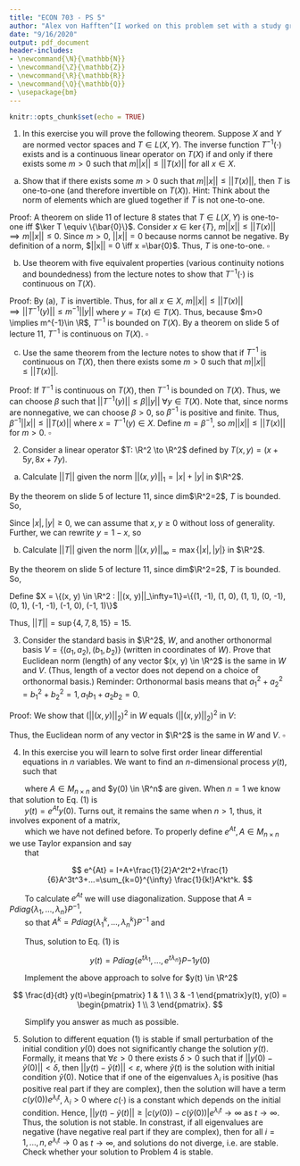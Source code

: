 ```yaml
---
title: "ECON 703 - PS 5"
author: "Alex von Hafften^[I worked on this problem set with a study group of Michael Nattinger, Andrew Smith, and Ryan Mather. I also discussed problems with Emily Case, Sarah Bass, and Danny Edgel.]"
date: "9/16/2020"
output: pdf_document
header-includes:
- \newcommand{\N}{\mathbb{N}}
- \newcommand{\Z}{\mathbb{Z}}
- \newcommand{\R}{\mathbb{R}}
- \newcommand{\Q}{\mathbb{Q}}
- \usepackage{bm}
---
```


```r
knitr::opts_chunk$set(echo = TRUE)
```

(1) In this exercise you will prove the following theorem.  Suppose $X$ and $Y$ are normed vector spaces and $T \in L(X, Y)$.  The inverse function $T^{-1}(\cdot)$ exists and is a continuous linear operator on $T(X)$ if and only if there exists some $m > 0$ such that $m ||x|| \le||T(x)||$ for all $x \in X$.

(a) Show that if there exists some $m > 0$ such that $m ||x|| \le ||T(x)||$, then $T$ is one-to-one (and therefore invertible on $T(X)$). Hint: Think about the norm of elements which are glued together if $T$ is not one-to-one.

Proof: A theorem on slide 11 of lecture 8 states that $T \in L(X, Y)$ is one-to-one iff $\ker T \equiv \{\bar{0}\}$.  Consider $x \in \ker\{ T \}$, $m ||x|| \le ||T(x)|| \implies m||x|| \le 0$.  Since $m > 0$, $||x|| = 0$ because norms cannot be negative. By definition of a norm, $||x|| = 0 \iff x =\bar{0}$.  Thus, $T$ is one-to-one. $\square$

(b) Use theorem with five equivalent properties (various continuity notions and boundedness) from the lecture notes to show that $T^{-1}(\cdot)$ is continuous on $T(X)$.

Proof: By (a), $T$ is invertible.  Thus, for all $x \in X$, $m ||x|| \le ||T(x)|| \implies ||T^{-1}(y)|| \le m^{-1}||y||$ where $y = T(x) \in T(X)$. Thus, because $m>0 \implies m^{-1}\in \R$, $T^{-1}$ is bounded on $T(X)$. By a theorem on slide 5 of lecture 11, $T^{-1}$ is continuous on $T(X)$. $\square$

(c) Use the same theorem from the lecture notes to show that if $T^{-1}$ is continuous on $T(X)$, then there exists some $m > 0$ such that $m||x|| \le ||T(x)||$.

Proof: If $T^{-1}$ is continuous on $T(X)$, then $T^{-1}$ is bounded on $T(X)$.  Thus, we can choose $\beta$ such that $||T^{-1}(y)|| \le \beta ||y||$ $\forall y \in T(X)$. Note that, since norms are nonnegative, we can choose $\beta > 0$, so $\beta^{-1}$ is positive and finite.  Thus, $\beta^{-1} ||x|| \le  ||T(x)||$ where $x = T^{-1}(y) \in X$. Define $m = \beta^{-1}$, so $m ||x|| \le  ||T(x)||$ for $m > 0$. $\square$

\pagebreak

(2) Consider a linear operator $T: \R^2 \to \R^2$ defined by $T(x, y)=(x+5y, 8x+7y)$.

(a) Calculate $||T||$ given the norm $||(x, y)||_1=|x|+|y|$ in $\R^2$.

By the theorem on slide 5 of lecture 11, since dim$\R^2=2$, $T$ is bounded. So,

\begin{align*}
||T|| &= \sup_{||(x, y)||_1=1}\{||T(x, y)||_1\}
\end{align*}

Since $|x|, |y| \ge 0$, we can assume that $x, y \ge 0$ without loss of generality.  Further, we can rewrite $y=1-x$, so

\begin{align*}
||T|| &= \sup_{x \in [0, 1]}\{ |x+5(1-x)|, |8x+7(1-x)| \} \\
&= \sup_{x \in [0, 1]}\{ |5-4x|, |x+7| \} \\
&= \sup_{x \in [0, 1]}\{ |x+7| \} \\
&= 1+7\\
&= 8
\end{align*}

(b) Calculate $||T||$ given the norm $||(x, y)||_\infty = \max\{|x|, |y|\}$ in $\R^2$.

By the theorem on slide 5 of lecture 11, since dim$\R^2=2$, $T$ is bounded. So,

\begin{align*}
||T|| &= \sup_{||(x, y)||_\infty=1}\{||T(x, y)||_\infty\}
\end{align*}

Define $X = \{(x, y) \in \R^2 : ||(x, y)||_\infty=1\}=\{(1, -1), (1, 0), (1, 1), (0, -1), (0, 1), (-1, -1), (-1, 0), (-1, 1)\}$

\begin{align*}
||T(1, -1)||_\infty &= ||(-4, 1)||_\infty = 4\\
||T(1, 0)||_\infty &= ||(1, 8)||_\infty = 8\\
||T(1, 1)||_\infty &= ||(6, 15)||_\infty = 15\\
||T(0, -1)||_\infty &=||(-5, -7)||_\infty  = 7\\
||T(0, 1)||_\infty &= ||(5, 7)||_\infty =7\\
||T(-1, -1)||_\infty &= ||(-6, -15)||_\infty =15\\
||T(-1, 0)||_\infty &= ||(-1, -8)||_\infty =8\\
||T(-1, 1)||_\infty &= ||(4, -1)||_\infty =4\\
\end{align*}

Thus, $||T|| = \sup\{4, 7, 8, 15\}=15$.

\pagebreak

(3) Consider the standard basis in $\R^2$, $W$, and another orthonormal basis $V = \{(a_1, a_2), (b_1, b_2)\}$ (written in coordinates of $W$). Prove that Euclidean norm (length) of any vector $(x, y) \in \R^2$ is the same in $W$ and $V$. (Thus, length of a vector does not depend on a choice of orthonormal basis.)  Reminder: Orthonormal basis means that $a_1^2+a_2^2=b_1^2+b_2^2=1, a_1b_1+a_2b_2=0$.

Proof: We show that $(||(x, y)||_2)^2$ in $W$ equals $(||(x, y)||_2)^2$ in $V$: 

\begin{align*}
\Bigg( \Bigg| \Bigg| x \begin{pmatrix} a_1 \\ a_2 \end{pmatrix} + y \begin{pmatrix} b_1 \\ b_2 \end{pmatrix} \Bigg|\Bigg|_2 \Bigg)^2
&= \Bigg( \Bigg| \Bigg| \begin{pmatrix} xa_1 + yb_1 \\ xa_2+yb_2 \end{pmatrix} \Bigg|\Bigg|_2 \Bigg)^2 \\
&= (x a_1 + y b_1)^2 + (x a_2 + y b_2)^2 \\
&= x^2 a_1^2 + y^2 b_1^2 + 2 a_1 b_1 x y + x^2 a_2^2 + y^2 b_2^2 + 2 a_2 b_2 x y \\
&= x^2 (a_1^2 + a_2^2) + y^2 (b_1^2 + b_2^2) + 2 (a_1 b_1 + a_2 b_2) x y \\
&= x^2(1) + y^2(1) + 2 (0) x y \\
&= x^2 + y^2 \\
\Bigg( \Bigg| \Bigg| x \begin{pmatrix} 1 \\ 0 \end{pmatrix} + y \begin{pmatrix} 0 \\ 1 \end{pmatrix} \Bigg|\Bigg|_2 \Bigg)^2
&= \Bigg( \Bigg| \Bigg| \begin{pmatrix} x \\ y \end{pmatrix} \Bigg|\Bigg|_2\Bigg)^2 \\
&= x^2 + y^2
\end{align*}

Thus, the Euclidean norm of any vector in $\R^2$ is the same in $W$ and $V$. $\square$

\pagebreak

(4) In this exercise you will learn to solve first order linear differential equations in $n$ variables.  We want to find an $n$-dimensional process $y(t)$, such that 

\begin{align}
\frac{d}{dt}y(t)=Ay(t)
\end{align}

|        where $A \in M_{n \times n}$ and $y(0) \in \R^n$ are given. When $n=1$ we know that solution to Eq. (1) is 
|        $y(t)=e^{At}y(0)$. Turns out, it remains the same when $n > 1$, thus, it involves exponent of a matrix, 
|        which we have not defined before. To properly define $e^{At}, A \in M_{n \times n}$ we use Taylor expansion and say 
|        that

$$
e^{At} = I+A+\frac{1}{2}A^2t^2+\frac{1}{6}A^3t^3+...=\sum_{k=0}^{\infty} \frac{1}{k!}A^kt^k.
$$

|        To calculate $e^{At}$ we will use diagonalization. Suppose that $A=Pdiag\{\lambda_1, ..., \lambda_n\}P^{-1}$, 
|        so that $A^k=Pdiag\{\lambda^k_1, ..., \lambda^k_n\}P^{-1}$ and

\begin{align*}
e^{At} &= 
P \Big ( \sum_{k=0}^{\infty} \frac{1}{k!}diag\{t^k\lambda^k_1, ..., t^k\lambda^k_n\} \Big ) P^{-1} \\
&= P \Big ( diag \Big \{\sum_{k=0}^{\infty} \frac{1}{k!}t^k\lambda^k_1, ..., \sum_{k=0}^{\infty} \frac{1}{k!}t^k\lambda^k_n \Big \} \Big ) P^{-1} \\
&= Pdiag\{e^{t\lambda_1}, ..., e^{t\lambda_n}\}P{-1}
\end{align*}

|        Thus, solution to Eq. (1) is

$$
y(t)=Pdiag\{e^{t\lambda_1}, ..., e^{t\lambda_n}\}P{-1}y(0)
$$

|        Implement the above approach to solve for $y(t) \in \R^2$

$$
\frac{d}{dt} y(t)=\begin{pmatrix} 1 & 1 \\ 3 & -1 \end{pmatrix}y(t), y(0) = \begin{pmatrix} 1 \\ 3 \end{pmatrix}.
$$

|        Simplify you answer as much as possible.

\pagebreak

(5) Solution to different equation (1) is stable if small perturbation of the initial condition $y(0)$ does not significantly change the solution $y(t)$.  Formally, it means that $\forall \varepsilon > 0$ there exists $\delta > 0$ such that if $||y(0) - \tilde{y}(0)|| < \delta$, then $||y(t) - \tilde{y}(t)|| < \varepsilon$, where $\tilde{y}(t)$ is the solution with initial condition $\tilde{y}(0)$. Notice that if one of the eigenvalues $\lambda_i$ is positive (has positive real part if they are complex), then the solution will have a term $c(y(0))e^{\lambda_i t}$, $\lambda_i >0$ where $c( \cdot)$ is a constant which depends on the initial condition. Hence, $||y(t) - \tilde{y}(t)|| \ge |c(y(0))-c(\tilde{y}(0))|e^{\lambda_i t} \to \infty$ as $t \to \infty$. Thus, the solution is not stable.  In constrast, if all eigenvalues are negative (have negative real part if they are complex), then for all $i=1, ..., n, e^{\lambda_i t} \to 0$ as $t \to \infty$, and solutions do not diverge, i.e. are stable.  Check whether your solution to Problem 4 is stable.


